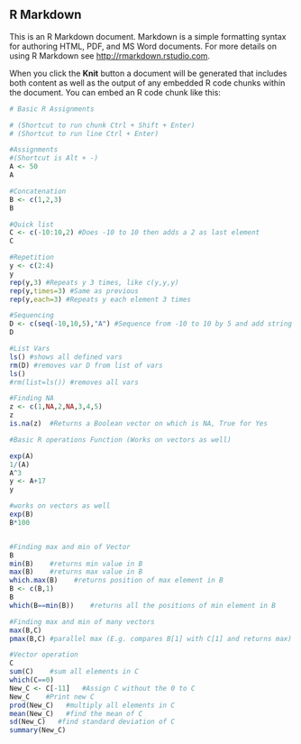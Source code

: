 ## R Markdown

This is an R Markdown document. Markdown is a simple formatting syntax for authoring HTML, PDF, and MS Word documents. For more details on using R Markdown see <http://rmarkdown.rstudio.com>.

When you click the **Knit** button a document will be generated that includes both content as well as the output of any embedded R code chunks within the document. You can embed an R code chunk like this:

```r

# Basic R Assignments 

# (Shortcut to run chunk Ctrl + Shift + Enter)
# (Shortcut to run line Ctrl + Enter)

#Assignments 
#(Shortcut is Alt + -)
A <- 50
A

#Concatenation
B <- c(1,2,3)
B

#Quick list
C <- c(-10:10,2) #Does -10 to 10 then adds a 2 as last element
C

#Repetition
y <- c(2:4)
y
rep(y,3) #Repeats y 3 times, like c(y,y,y)
rep(y,times=3) #Same as previous
rep(y,each=3) #Repeats y each element 3 times

#Sequencing
D <- c(seq(-10,10,5),"A") #Sequence from -10 to 10 by 5 and add string A
D

#List Vars
ls() #shows all defined vars
rm(D) #removes var D from list of vars
ls()
#rm(list=ls()) #removes all vars

#Finding NA
z <- c(1,NA,2,NA,3,4,5)
z
is.na(z)  #Returns a Boolean vector on which is NA, True for Yes
```
```r

#Basic R operations Function (Works on vectors as well)

exp(A)
1/(A)
A^3
y <- A+17
y

#works on vectors as well
exp(B)
B*100


#Finding max and min of Vector
B
min(B)    #returns min value in B
max(B)    #returns max value in B
which.max(B)    #returns position of max element in B
B <- c(B,1)   
B
which(B==min(B))    #returns all the positions of min element in B

#Finding max and min of many vectors
max(B,C)
pmax(B,C) #parallel max (E.g. compares B[1] with C[1] and returns max)
```
```r

#Vector operation
C
sum(C)    #sum all elements in C
which(C==0)
New_C <- C[-11]   #Assign C without the 0 to C
New_C    #Print new C
prod(New_C)   #multiply all elements in C
mean(New_C)   #find the mean of C
sd(New_C)   #find standard deviation of C
summary(New_C)

```
```r





```

